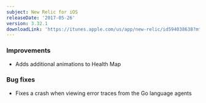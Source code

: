 ```yaml
---
subject: New Relic for iOS
releaseDate: '2017-05-26'
version: 3.32.1
downloadLink: 'https://itunes.apple.com/us/app/new-relic/id594038638?mt=8'
---
```


### Improvements

* Adds additional animations to Health Map

### Bug fixes

* Fixes a crash when viewing error traces from the Go language agents
